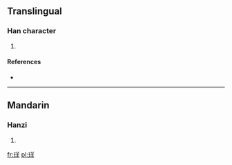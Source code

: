 ==Translingual==

===Han character===
{{Han char|rn=96|rad=玉|as=06|sn=10|four=1815<sub>0</sub>|canj=一土廿手 (MGTQ)}}

# {{defn|Han|sort=玉06}}

====References====
* {{Han ref|kx=0730.240|dkj=20950|hdz=21113.020|uh=73DC|ud=29660|bh=D2B3|bd=53939}}

----

==Mandarin==

===Hanzi===
{{cmn-hanzi|pin=[[yáng]] ([[yang2]])|wg=yang<sup>2</sup>}}

# {{defn|lang=cmn|sort=玉06}}

[[fr:珜]]
[[pl:珜]]
